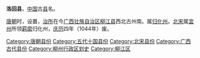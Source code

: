 '''洛回县'''，[[中国|中国]]古[[县|县]]名。

[[唐朝|唐朝]]时，设置，[[治所|治所]]在今[[广西壮族自治区|广西壮族自治区]][[柳江县|柳江县]]西北古州南。属[[归化州|归化州]]。[[北宋|北宋]]属[[宜州_(唐朝)|宜州]]所领[[羁縻|羁縻]]归化州，[[庆历|庆历]]四年（1044年）废。 

{{广西行政区划小作品}}
{{DEFAULTSORT:L}}
[[Category:唐朝县份|Category:唐朝县份]]
[[Category:五代十国县份|Category:五代十国县份]]
[[Category:北宋县份|Category:北宋县份]]
[[Category:广西古代县份|Category:广西古代县份]]
[[Category:柳州行政区划史|Category:柳州行政区划史]]
[[Category:柳江区|Category:柳江区]]